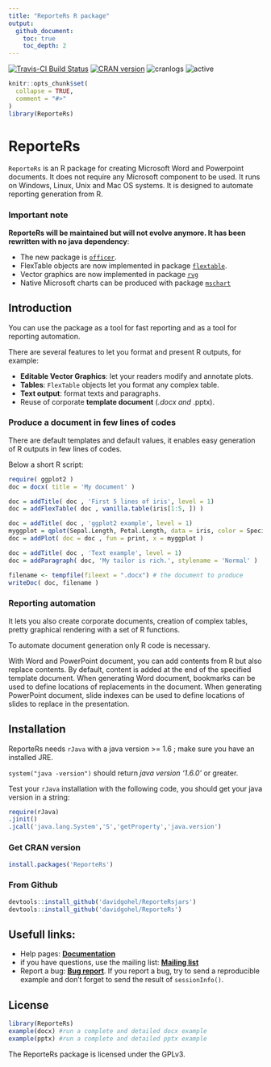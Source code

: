 ```yaml
---
title: "ReporteRs R package"
output:
  github_document:
    toc: true 
    toc_depth: 2
---
```


[![Travis-CI Build Status](https://travis-ci.org/davidgohel/ReporteRs.svg?branch=master)](https://travis-ci.org/davidgohel/ReporteRs)
[![CRAN version](http://www.r-pkg.org/badges/version/ReporteRs)](http://cran.rstudio.com/web/packages/ReporteRs/index.html)
![cranlogs](http://cranlogs.r-pkg.org./badges/ReporteRs)
![active](http://www.repostatus.org/badges/latest/inactive.svg)

```r
knitr::opts_chunk$set(
  collapse = TRUE,
  comment = "#>"
)
library(ReporteRs)
```

ReporteRs
======

`ReporteRs` is an R package for creating Microsoft Word and Powerpoint documents. It does not require any Microsoft component to be used. It runs on Windows, Linux, Unix and Mac OS systems. It is designed to automate reporting generation from R.

### Important note

**ReporteRs will be maintained but will not evolve anymore. It has been rewritten with no java dependency**: 

* The new package is [`officer`](https://cran.r-project.org/package=officer). 
* FlexTable objects are now implemented in package [`flextable`](https://CRAN.R-project.org/package=flextable). 
* Vector graphics are now implemented in package [`rvg`](https://CRAN.R-project.org/package=rvg)
* Native Microsoft charts can be produced with package [`mschart`](https://github.com/ardata-fr/mschart)

## Introduction

You can use the package as a tool for fast reporting and as a tool for reporting automation.

There are several features to let you format and present R outputs, for example:

* **Editable Vector Graphics**: let your readers modify and annotate plots.
* **Tables**: `FlexTable` objects let you format any complex table.
* **Text output**: format texts and paragraphs. 
* Reuse of corporate **template document** (*.docx and *.pptx).

### Produce a document in few lines of codes

There are default templates and default values, it enables easy generation
of R outputs in few lines of codes.

Below a short R script:

```r
require( ggplot2 )
doc = docx( title = 'My document' )

doc = addTitle( doc , 'First 5 lines of iris', level = 1)
doc = addFlexTable( doc , vanilla.table(iris[1:5, ]) )

doc = addTitle( doc , 'ggplot2 example', level = 1)
myggplot = qplot(Sepal.Length, Petal.Length, data = iris, color = Species, size = Petal.Width )
doc = addPlot( doc = doc , fun = print, x = myggplot )

doc = addTitle( doc , 'Text example', level = 1)
doc = addParagraph( doc, 'My tailor is rich.', stylename = 'Normal' )

filename <- tempfile(fileext = ".docx") # the document to produce
writeDoc( doc, filename )
```


### Reporting automation

It lets you also create corporate documents, creation of complex tables,
pretty graphical rendering with a set of R functions.

To automate document generation only R code is necessary.

With Word and PowerPoint document, you can add contents from R but also replace
contents. By default, content is added at the end of the specified template document.
When generating Word document, bookmarks can be used to define locations of
replacements in the document. When generating PowerPoint document, slide indexes
can be used to define locations of slides to replace in the presentation.


## Installation

ReporteRs needs `rJava` with a java version >= 1.6 ; make sure you have an installed JRE.

`system("java -version")` should return *java version '1.6.0'* or greater.

Test your `rJava` installation with the following code, you should get your java version in a string:

```r
require(rJava)
.jinit()
.jcall('java.lang.System','S','getProperty','java.version')
```


### Get CRAN version

```r
install.packages('ReporteRs')
```
    

### From Github

```r
devtools::install_github('davidgohel/ReporteRsjars')
devtools::install_github('davidgohel/ReporteRs')
```



## Usefull links: 

* Help pages: [**Documentation**](http://davidgohel.github.io/ReporteRs/index.html) 
* if you have questions, use the mailing list: [**Mailing list**](http://groups.google.com/forum/#!forum/reporters-package "if you have questions, use the mailing list")  
* Report a bug: [**Bug report**](http://github.com/davidgohel/ReporteRs/issues "please provide a reproducible example"). If you report a bug, try to send a reproducible example 
    and don't forget to send the result of `sessionInfo()`.
        

## License
```r
library(ReporteRs)
example(docx) #run a complete and detailed docx example
example(pptx) #run a complete and detailed pptx example
```

The ReporteRs package is licensed under the GPLv3. 
